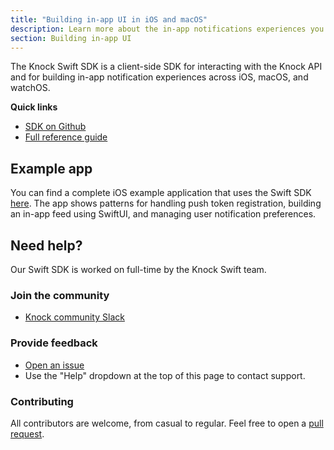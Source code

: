```yaml
---
title: "Building in-app UI in iOS and macOS"
description: Learn more about the in-app notifications experiences you can build in Swift with Knock.
section: Building in-app UI
---
```


The Knock Swift SDK is a client-side SDK for interacting with the Knock API and for building in-app notification experiences across iOS, macOS, and watchOS.

**Quick links**

- [SDK on Github](https://github.com/knocklabs/knock-swift)
- [Full reference guide](/in-app-ui/ios/reference)

## Example app

You can find a complete iOS example application that uses the Swift SDK [here](https://github.com/knocklabs/ios-example-app). The app shows patterns for handling push token registration, building an in-app feed using SwiftUI, and managing user notification preferences.

## Need help?

Our Swift SDK is worked on full-time by the Knock Swift team.

### Join the community

- [Knock community Slack](https://knock.app/join-slack)

### Provide feedback

- [Open an issue](https://github.com/knocklabs/knock-swift/issues/new)
- Use the "Help" dropdown at the top of this page to contact support.

### Contributing

All contributors are welcome, from casual to regular. Feel free to open a [pull request](https://github.com/knocklabs/knock-swift/pulls/new).

